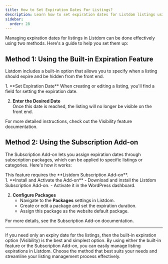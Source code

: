 ```yaml
---
title: How to Set Expiration Dates For Listings?
description: Learn how to set expiration dates for Listdom listings using built-in functionality or through subscription packages.
sidebar:
  order: 28
---
```



Managing expiration dates for listings in Listdom can be done effectively using two methods. Here's a guide to help you set them up:

## Method 1: Using the Built-in Expiration Feature
Listdom includes a built-in option that allows you to specify when a listing should expire and be hidden from the front end.

<Steps>
1. **Set Expiration Date**  
   When creating or editing a listing, you'll find a field for setting the expiration date.  

2. **Enter the Desired Date**  
   Once this date is reached, the listing will no longer be visible on the front end.  
</Steps>

For more detailed instructions, check out the Visibility feature documentation.

## Method 2: Using the Subscription Add-on
The Subscription Add-on lets you assign expiration dates through subscription packages, which can be applied to specific listings or categories. Here's how it works:

<Aside type="note">
This feature requires the **Listdom Subscription Add-on**.
</Aside>

<Steps>
1. **Install and Activate the Add-on**  
   - Download and install the Listdom Subscription Add-on.  
   - Activate it in the WordPress dashboard.  

2. **Configure Packages**  
   - Navigate to the **Packages** settings in Listdom.  
   - Create or edit a package and set the expiration duration.  
   - Assign this package as the website default package.  
</Steps>

For more details, see the Subscription Add-on documentation.

---

If you need only an expiry date for the listings, then the built-in expiration option (Visibility) is the best and simplest option. By using either the built-in feature or the Subscription Add-on, you can easily manage listing expirations in Listdom. Choose the method that best suits your needs and streamline your listing management process effectively.
